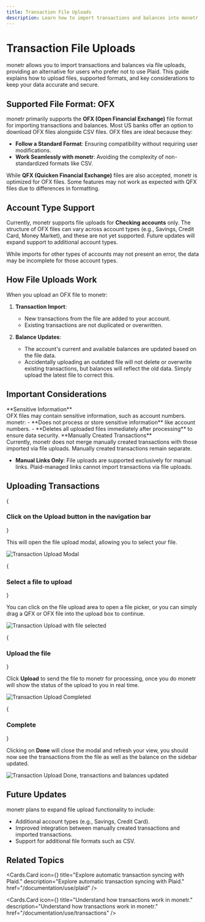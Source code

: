 ```yaml
---
title: Transaction File Uploads
description: Learn how to import transactions and balances into monetr using OFX files. Discover the supported file formats, step-by-step upload process, and key considerations for managing your financial data securely.
---
```



# Transaction File Uploads

monetr allows you to import transactions and balances via file uploads, providing an alternative for users who prefer
not to use Plaid. This guide explains how to upload files, supported formats, and key considerations to keep your data
accurate and secure.

## Supported File Format: OFX

monetr primarily supports the **OFX (Open Financial Exchange)** file format for importing transactions and balances.
Most US banks offer an option to download OFX files alongside CSV files. OFX files are ideal because they:

- **Follow a Standard Format**: Ensuring compatibility without requiring user modifications.
- **Work Seamlessly with monetr**: Avoiding the complexity of non-standardized formats like CSV.

While **QFX (Quicken Financial Exchange)** files are also accepted, monetr is optimized for OFX files. Some features may
not work as expected with QFX files due to differences in formatting.

## Account Type Support

Currently, monetr supports file uploads for **Checking accounts** only. The structure of OFX files can vary across
account types (e.g., Savings, Credit Card, Money Market), and these are not yet supported. Future updates will expand
support to additional account types.

While imports for other types of accounts may not present an error, the data may be incomplete for those account types.

## How File Uploads Work

When you upload an OFX file to monetr:

1. **Transaction Import**:
   - New transactions from the file are added to your account.
   - Existing transactions are not duplicated or overwritten.

2. **Balance Updates**:
   - The account's current and available balances are updated based on the file data.
   - Accidentally uploading an outdated file will not delete or overwrite existing transactions, but balances will
     reflect the old data. Simply upload the latest file to correct this.

## Important Considerations

<Callout type="warning">
  **Sensitive Information**<br/>
  OFX files may contain sensitive information, such as account numbers. monetr:
  - **Does not process or store sensitive information** like account numbers.
  - **Deletes all uploaded files immediately after processing** to ensure data security.
</Callout>

<Callout type="info">
  **Manually Created Transactions**<br/>
  Currently, monetr does not merge manually created transactions with those imported via file uploads. Manually created
  transactions remain separate.
</Callout>

- **Manual Links Only**: File uploads are supported exclusively for manual links. Plaid-managed links cannot import
  transactions via file uploads.

## Uploading Transactions

<Steps>

{<h3>Click on the <b>Upload</b> button in the navigation bar</h3>}

This will open the file upload modal, allowing you to select your file.

![Transaction Upload Modal](./assets/transaction_upload_modal.png)

{<h3>Select a file to upload</h3>}

You can click on the file upload area to open a file picker, or you can simply drag a QFX or OFX file into the upload
box to continue.

![Transaction Upload with file selected](./assets/transaction_upload_file.png)

{<h3>Upload the file</h3>}

Click **Upload** to send the file to monetr for processing, once you do monetr will show the status of the upload to you
in real time.

![Transaction Upload Completed](./assets/transaction_upload_complete.png)

{<h3>Complete</h3>}

Clicking on **Done** will close the modal and refresh your view, you should now see the transactions from the file as
well as the balance on the sidebar updated.

![Transaction Upload Done, transactions and balances updated](./assets/transaction_upload_final.png)

</Steps>

## Future Updates

monetr plans to expand file upload functionality to include:
- Additional account types (e.g., Savings, Credit Card).
- Improved integration between manually created transactions and imported transactions.
- Support for additional file formats such as CSV.

## Related Topics

<Cards.Card
  icon={<Link2 />}
  title="Explore automatic transaction syncing with Plaid."
  description="Explore automatic transaction syncing with Plaid."
  href="/documentation/use/plaid"
/>

<Cards.Card
  icon={<ShoppingCart />}
  title="Understand how transactions work in monetr."
  description="Understand how transactions work in monetr."
  href="/documentation/use/transactions"
/>

